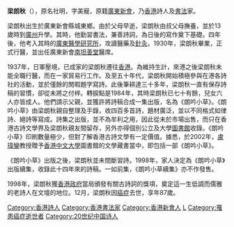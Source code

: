 {{unreferenced|time=2018-09-10T13:43:00+00:00}}
'''梁朗秋'''（{{bd|1911年||1998年|catIdx=L梁}}），原名社明，字美寵，原籍[[廣東|廣東]][[新會|新會]]，乃[[香港|香港]]詩人及[[書法|書法]]家。

梁朗秋出生於廣東新會縣城東鄉。由於父母早逝，梁朗秋由叔父母撫養，並於13歲時到[[廣州|廣州]]升學。其時，他勤習書法，兼善詩詞，為日後的寫作奠下基礎。四年後，他考入其時的[[廣東醫學研究所|廣東醫學研究所]]，攻讀醫藥及[[針灸|針灸]]。1930年，梁朗秋畢業，正式行醫，並出任廣東新會[[南坦善堂|南坦善堂]]醫席。

1937年，日軍壓境，已成家的梁朗秋遷往[[香港|香港]]。為維持生計，來港之後梁朗秋未能全職行醫，而在一家貿易行工作。及至五十年代，梁朗秋開始積極參與在港各詩社的活動，並於僅餘的閒暇題字寫詩。此後筆耕達三十多年，梁朗秋一直有保存詩稿的習慣，卻從未將之付梓。轉捩點是1984年，其時梁朗秋已七十有餘，兒女六人亦皆成人。他們請示父親，並獲許將詩稿合成一集出版，名為《朗吟小草》。《朗吟小草》由梁朗秋親自整理及手錄，收四百多首詩，題材廣泛，並以不同格式如律詩、絕詩等寫成。詩集之出版，並不為牟利之用，因此從未於市場出售，而只在香港古詩文學界及梁朗秋親友間留存，另外亦得個別公立及大學[[圖書館|圖書館]]收錄。《朗吟小草》印刷數量極少，但對了解香港古詩文學有一定價值。據悉，於2002年，[[盧瑋鑾|盧瑋鑾]]教授贈予[[香港中文大學|香港中文大學]]圖書館的文學藏書當中，即包括一部《朗吟小草》。

《朗吟小草》出版之後，梁朗秋並未間斷習詩。1998年，家人決定為《朗吟小草》出版續集，收錄此十四年來的詩稿。一如前集，《朗吟小草續集》亦不作發售。

1998年，梁朗秋獲[[香港政府|香港政府]]當局頒發有關古詩詞的獎項，奠定這一生低調而儒雅的老詩人在文壇的地位。12月，梁朗秋因[[癌症|癌症]]去世，享年87歲。

{{DEFAULTSORT:L梁}}
[[Category:香港詩人|Category:香港詩人]]
[[Category:香港書法家|Category:香港書法家]]
[[Category:香港新會人|Category:香港新會人]]
[[Category:梁姓|L]]
[[Category:罹患癌症逝世者|Category:罹患癌症逝世者]]
[[Category:20世纪中国诗人|Category:20世纪中国诗人]]